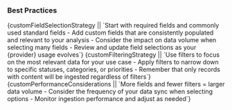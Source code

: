 ### Best Practices

<Card title="Field Selection Strategy" icon="lightbulb">
  {customFieldSelectionStrategy ||
    `Start with required fields and commonly used standard fields - Add custom
  fields that are consistently populated and relevant to your analysis -
  Consider the impact on data volume when selecting many fields - Review and
  update field selections as your {provider} usage evolves`}
</Card>

<Card title="Filtering Strategy" icon="filter">
  {customFilteringStrategy ||
    `Use filters to focus on the most relevant data for your use case - Apply
  filters to narrow down to specific statuses, categories, or priorities -
  Remember that only records with content will be ingested regardless of filters`}
</Card>

<Card title="Performance Considerations" icon="gauge">
  {customPerformanceConsiderations ||
    `More fields and fewer filters = larger data volume - Consider the frequency
  of your data sync when selecting options - Monitor ingestion performance and
  adjust as needed`}
</Card>

